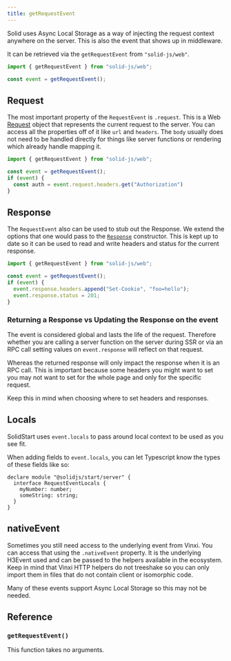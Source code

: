 ```yaml
---
title: getRequestEvent
---
```


Solid uses Async Local Storage as a way of injecting the request context anywhere on the server. This is also the event that shows up in middleware.

It can be retrieved via the `getRequestEvent` from `"solid-js/web"`.

```js
import { getRequestEvent } from "solid-js/web";

const event = getRequestEvent();
```

## Request

The most important property of the `RequestEvent` is `.request`. This is a Web [Request](https://developer.mozilla.org/en-US/docs/Web/API/Request) object that represents the current request to the server. You can access all the properties off of it like `url` and `headers`. The `body` usually does not need to be handled directly for things like server functions or rendering which already handle mapping it.

```js
import { getRequestEvent } from "solid-js/web";

const event = getRequestEvent();
if (event) {
  const auth = event.request.headers.get("Authorization")
}
```

## Response

The `RequestEvent` also can be used to stub out the Response. We extend the options that one would pass to the [`Response`](https://developer.mozilla.org/en-US/docs/Web/API/Response/Response#options) constructor. This is kept up to date so it can be used to read and write headers and status for the current response.

```js
import { getRequestEvent } from "solid-js/web";

const event = getRequestEvent();
if (event) {
  event.response.headers.append("Set-Cookie", "foo=hello");
  event.response.status = 201;
}
```

### Returning a Response vs Updating the Response on the event

The event is considered global and lasts the life of the request. Therefore whether you are calling a server function on the server during SSR or via an RPC call setting values on `event.response` will reflect on that request.

Whereas the returned response will only impact the response when it is an RPC call. This is important because some headers you might want to set you may not want to set for the whole page and only for the specific request.

Keep this in mind when choosing where to set headers and responses.

<Callout title="Usage with SolidStart">

## Locals

SolidStart uses `event.locals` to pass around local context to be used as you see fit.

When adding fields to `event.locals`, you can let Typescript know the types of these fields like so:

```tsx
declare module "@solidjs/start/server" {
  interface RequestEventLocals {
    myNumber: number;
    someString: string;
  }
}
```

## nativeEvent

Sometimes you still need access to the underlying event from Vinxi. You can access that using the `.nativeEvent` property. It is the underlying H3Event used and can be passed to the helpers available in the ecosystem. Keep in mind that Vinxi HTTP helpers do not treeshake so you can only import them in files that do not contain client or isomorphic code.

Many of these events support Async Local Storage so this may not be needed.

</Callout>

## Reference

### `getRequestEvent()`

This function takes no arguments.